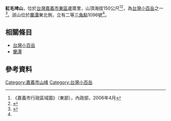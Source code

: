 '''紅毛埤山'''，位於[[台灣|台灣]][[嘉義市|嘉義市]][[東區_(嘉義市)|東區]]盧厝里，山頂海拔150公尺<ref>《嘉義市行政區域圖》（東部），內政部，2006年4月</ref><ref name="老尉子">{{Cite web |url=http://blog.xuite.net/laoweiz/blog/17176995 |title=《嘉義紅毛埤山》，老尉子的部落格 |access-date=2012-03-24 |archive-date=2017-08-02 |archive-url=https://web.archive.org/web/20170802215517/http://blog.xuite.net/laoweiz/blog/17176995 |dead-url=no }}</ref>，為[[台灣小百岳|台灣小百岳]]之一<ref>{{Cite web |url=http://alpineclub.machinerytoday.com/tier/front/bin/ptlist.phtml?Category=100106550 |title=《台灣小百岳》，中華民國健行登山會官方網站 |access-date=2012-03-24 |archive-date=2012-04-18 |archive-url=https://web.archive.org/web/20120418133914/http://alpineclub.machinerytoday.com/tier/front/bin/ptlist.phtml?Category=100106550 |dead-url=yes }}</ref>。該山位於[[蘭潭|蘭潭]]東北側，立有二等[[三角點|三角點]]1096號<ref name="老尉子"/>。

==相關條目==
*[[台灣小百岳|台灣小百岳]]
*[[蘭潭|蘭潭]]

==參考資料==
<div class="references-small">
<references />
</div>

[[Category:嘉義市山峰|Category:嘉義市山峰]]
[[Category:台灣小百岳|Category:台灣小百岳]]